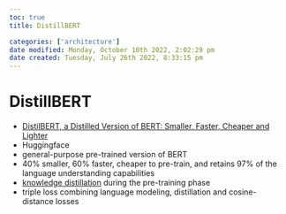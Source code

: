 ```yaml
---
toc: true
title: DistillBERT

categories: ['architecture']
date modified: Monday, October 10th 2022, 2:02:29 pm
date created: Tuesday, July 26th 2022, 8:33:15 pm
---
```


# DistillBERT
- [DistilBERT, a Distilled Version of BERT: Smaller, Faster, Cheaper and Lighter](https://arxiv.org/abs/1910.01108)
- Huggingface
- general-purpose pre-trained version of BERT
- 40% smaller, 60% faster, cheaper to pre-train, and retains 97% of the language understanding capabilities
- [knowledge distillation](Knowledge%20Distillation.qmd) during the pre-training phase
- triple loss combining language modeling, distillation and cosine-distance losses



